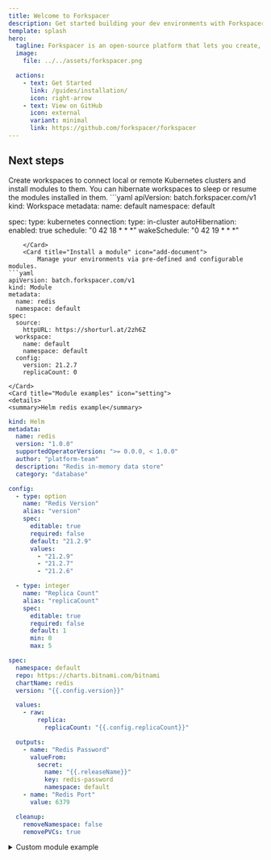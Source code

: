 ```yaml
---
title: Welcome to Forkspacer
description: Get started building your dev environments with Forkspacer.
template: splash
hero:
  tagline: Forkspacer is an open-source platform that lets you create, fork, and hibernate entire Kubernetes or VM-based environments. Developers can clone full setups, test changes in isolation, and automatically hibernate idle workspaces to save resources—all declaratively, with GitOps-style reproducibility. Perfect for teams where each developer needs a personal, forked environment from a shared baseline.
  image:
    file: ../../assets/forkspacer.png

  actions:
    - text: Get Started
      link: /guides/installation/
      icon: right-arrow
    - text: View on GitHub
      icon: external
      variant: minimal
      link: https://github.com/forkspacer/forkspacer
---
```



## Next steps

<CardGrid stagger>
	<Card title="Create a workspace" icon="pencil">
		Create workspaces to connect local or remote Kubernetes clusters and install modules to them. You can hibernate workspaces to sleep or resume the modules installed in them.
```yaml
apiVersion: batch.forkspacer.com/v1
kind: Workspace
metadata:
  name: default
  namespace: default

spec:
  type: kubernetes
  connection:
    type: in-cluster
  autoHibernation:
    enabled: true
    schedule: "0 42 18 * * *"
    wakeSchedule: "0 42 19 * * *"
```
	</Card>
	<Card title="Install a module" icon="add-document">
		Manage your environments via pre-defined and configurable modules.
```yaml
apiVersion: batch.forkspacer.com/v1
kind: Module
metadata:
  name: redis
  namespace: default
spec:
  source:
    httpURL: https://shorturl.at/2zh6Z
  workspace:
    name: default
    namespace: default
  config:
    version: 21.2.7
    replicaCount: 0
```
	</Card>
	<Card title="Module examples" icon="setting">
	<details>
	<summary>Helm redis example</summary>
```yaml
kind: Helm
metadata:
  name: redis
  version: "1.0.0"
  supportedOperatorVersion: ">= 0.0.0, < 1.0.0"
  author: "platform-team"
  description: "Redis in-memory data store"
  category: "database"

config:
  - type: option
    name: "Redis Version"
    alias: "version"
    spec:
      editable: true
      required: false
      default: "21.2.9"
      values:
        - "21.2.9"
        - "21.2.7"
        - "21.2.6"

  - type: integer
    name: "Replica Count"
    alias: "replicaCount"
    spec:
      editable: true
      required: false
      default: 1
      min: 0
      max: 5

spec:
  namespace: default
  repo: https://charts.bitnami.com/bitnami
  chartName: redis
  version: "{{.config.version}}"

  values:
    - raw:
        replica:
          replicaCount: "{{.config.replicaCount}}"

  outputs:
    - name: "Redis Password"
      valueFrom:
        secret:
          name: "{{.releaseName}}"
          key: redis-password
          namespace: default
    - name: "Redis Port"
      value: 6379

  cleanup:
    removeNamespace: false
    removePVCs: true
```
</details>

  <details>
	<summary>Custom module example</summary>
 ```yaml
 kind: Custom
 metadata:
   name: test
   supportedOperatorVersion: ">= 0.0.0, < 1.0.0"

 spec:
   image: "my-registry/custom-module:v1.0.0"
 ```
 </details>
	</Card>
	<Card title="Read the docs" icon="open-book">
		Learn more in [the Forkspacer Docs](/guides/installation/).
	</Card>
</CardGrid>
